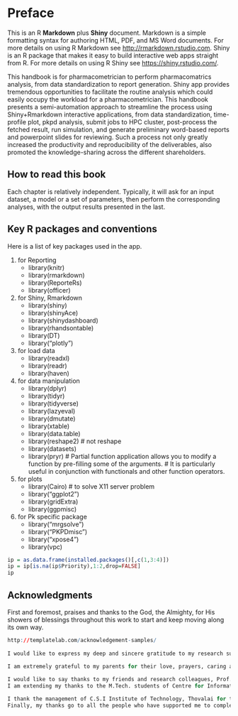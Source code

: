
 

# Preface

This is an R **Markdown** plus **Shiny** document. Markdown is a simple formatting syntax for authoring HTML, PDF, and MS Word documents. For more details on using R Markdown see <http://rmarkdown.rstudio.com>. 
Shiny is an R package that makes it easy to build interactive web apps straight from R.
For more details on using R Shiny see <https://shiny.rstudio.com/>. 

This handbook is for pharmacometrician to perform pharmacomatrics analysis, from data standardization to report generation. 
Shiny app provides tremendous opportunities to facilitate the routine analysis which could easily occupy the workload for a pharmacometrician. This handbook presents a semi-automation approach to streamline the process using Shiny+Rmarkdown interactive applications, from data standardization, time-profile plot, pkpd analysis, submit jobs to HPC cluster, post-process the fetched result, run simulation, and generate preliminary word-based reports and powerpoint slides for reviewing.  Such a process not only greatly increased the productivity and reproducibility of the deliverables, also promoted the knowledge-sharing across the different shareholders. 
  
## How to read this book

Each chapter is relatively independent. Typically, it will ask for an input dataset, a model or a set of parameters, then perform the corresponding analyses, with the output results presented in the last.


## Key R packages and conventions   

Here is a list of key packages used in the app. 

1. for Reporting 
    + library(knitr)
    + library(rmarkdown)
    + library(ReporteRs) 
    + library(officer)

 
2. for Shiny, Rmarkdown
    + library(shiny)
    + library(shinyAce)
    + library(shinydashboard)
    + library(rhandsontable)
    + library(DT) 
    + library("plotly")


3. for load data
    + library(readxl)
    + library(readr)        
    + library(haven)


4. for data manipulation 
    + library(dplyr)    
    + library(tidyr)
    + library(tidyverse)
    + library(lazyeval)
    + library(dmutate)
    + library(xtable)
    + library(data.table)
    + library(reshape2)   # not reshape
    + library(datasets)
    + library(pryr)   # Partial function application allows you to modify a function by pre-filling some of the arguments. 
                # It is particularly useful in conjunction with functionals and other function operators.

 
5. for plots
    + library(Cairo)   # to solve X11 server problem
    + library("ggplot2")   
    + library(gridExtra)
    + library(ggpmisc)

 
6. for Pk specific package 
    + library("mrgsolve") 
    + library("PKPDmisc")        
    + library("xpose4")
    + library(vpc)

  


```r
ip = as.data.frame(installed.packages()[,c(1,3:4)])
ip = ip[is.na(ip$Priority),1:2,drop=FALSE]
ip
```


## Acknowledgments

First and foremost, praises and thanks to the God, the Almighty, for His showers of blessings throughout this work to start and keep moving along its own way.  

```r
http://templatelab.com/acknowledgement-samples/
  
I would like to express my deep and sincere gratitude to my research supervisor, Dr. N. Krishnan M.Sc., M.Tech., Ph.D., SM IEEE, Professor and Head, Centre for Information Technology and Engineering, Manonmaniam Sundaranar University, Tirunelveli, for giving me the opportunity to do research and providing invaluable guidance throughout this research. His dynamism, vision, sincerity and motivation have deeply inspired me. He has taught me the methodology to carry out the research and to present the research works as clearly as possible. It was a great privilege and honor to work and study under his guidance. I am extremely grateful for what he has offered me. I would also like to thank him for his friendship, empathy, and great sense of humor. I am extending my heartfelt thanks to his wife, family for their acceptance and patience during the discussion I had with him on research work and thesis preparation.

I am extremely grateful to my parents for their love, prayers, caring and sacrifices for educating and preparing me for my future. I am very much thankful to my wife and my daughters for their love, understanding, prayers and continuing support to complete this research work. Also I express my thanks to my sisters, brother, sister in law and brother in laws for their support and valuable prayers. My Special thanks goes to my friend and brother in law Prof. A.Lenin Fred for the keen interest shown to complete this thesis successfully.
 
I would like to say thanks to my friends and research colleagues, Prof. S. S. Vinsley, Prof. R.K.Selvakumar, Prof. M.Karthekeyan, Prof. S.Ravi, Prof. C.Nelson Kenedy Babu, Prof. S.Saudia, Prof.Dr. Justin Varghese and Prof.K.Krishnaveni for their constant encouragement. I express my special thanks Mr.P.Kumar, Centre for Information Technology and Engineering, Manonmaniam Sundaranar University, for his genuine support throughout this research work.
I am extending my thanks to the M.Tech. students of Centre for Information Technology and Engineering, Manonmaniam Sundranar University, Tirunelveli for their support during my research work. I also thank all the staff of Research section of Manonmaniam Sundranar University, Tirunelveli for their kindness.

I thank the management of C.S.I Institute of Technology, Thovalai for their support to do this work. I thank Prof.J.Jayakumari, Prof.S.Wilfred Franklin and Prof.A.Minola Davids for their genuine support in C.S.I.I.T to complete this thesis successfully.
Finally, my thanks go to all the people who have supported me to complete the research work directly or indirectly.
```



